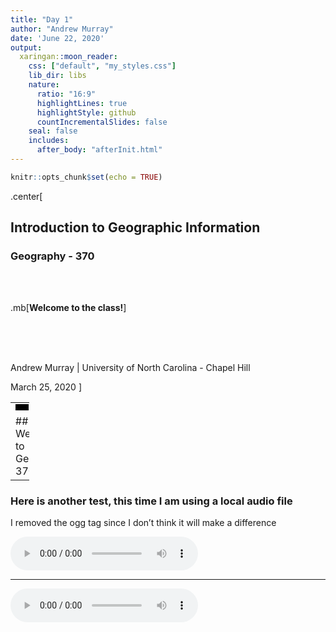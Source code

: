 ```yaml
---
title: "Day 1"
author: "Andrew Murray"
date: 'June 22, 2020'
output:
  xaringan::moon_reader:
    css: ["default", "my_styles.css"]
    lib_dir: libs
    nature:
      ratio: "16:9"
      highlightLines: true
      highlightStyle: github
      countIncrementalSlides: false
    seal: false
    includes:
      after_body: "afterInit.html"
---
```


```r
knitr::opts_chunk$set(echo = TRUE)
```

.center[

## Introduction to Geographic Information

### Geography - 370

<br><br>

.mb[**Welcome to the class!**]

<br><br><br>

Andrew Murray | University of North Carolina - Chapel Hill

March 25, 2020
]

---
<video width="25%" height="25%" controls id="my_video">
    <source src="/mp4/d01_s01.mp4" type="video/mp4" preload>
</video>

## Welcome to Geography 370
---

### Here is another test, this time I am using a local audio file

I removed the ogg tag since I don't think it will make a difference

<audio controls>
  <source src="/slides/intro_geographic_information/Day01/audio/test.m4a" type="audio/mpeg">
</audio>

---
 <audio controls>
  <source src="/slides/intro_geographic_information/Day01/audio/test.m4a" type="audio/mpeg">
  <source src="/slides/intro_geographic_information/Day01/audio/test.m4a" type="audio/ogg"/>
</audio>
 